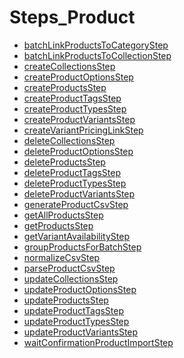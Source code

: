 
# Steps\_Product

- [batchLinkProductsToCategoryStep](../Steps_Product/functions/core_flows.Product.Steps_Product.batchLinkProductsToCategoryStep/page.mdx)
- [batchLinkProductsToCollectionStep](../Steps_Product/functions/core_flows.Product.Steps_Product.batchLinkProductsToCollectionStep/page.mdx)
- [createCollectionsStep](../Steps_Product/functions/core_flows.Product.Steps_Product.createCollectionsStep/page.mdx)
- [createProductOptionsStep](../Steps_Product/functions/core_flows.Product.Steps_Product.createProductOptionsStep/page.mdx)
- [createProductsStep](../Steps_Product/functions/core_flows.Product.Steps_Product.createProductsStep/page.mdx)
- [createProductTagsStep](../Steps_Product/functions/core_flows.Product.Steps_Product.createProductTagsStep/page.mdx)
- [createProductTypesStep](../Steps_Product/functions/core_flows.Product.Steps_Product.createProductTypesStep/page.mdx)
- [createProductVariantsStep](../Steps_Product/functions/core_flows.Product.Steps_Product.createProductVariantsStep/page.mdx)
- [createVariantPricingLinkStep](../Steps_Product/functions/core_flows.Product.Steps_Product.createVariantPricingLinkStep/page.mdx)
- [deleteCollectionsStep](../Steps_Product/functions/core_flows.Product.Steps_Product.deleteCollectionsStep/page.mdx)
- [deleteProductOptionsStep](../Steps_Product/functions/core_flows.Product.Steps_Product.deleteProductOptionsStep/page.mdx)
- [deleteProductsStep](../Steps_Product/functions/core_flows.Product.Steps_Product.deleteProductsStep/page.mdx)
- [deleteProductTagsStep](../Steps_Product/functions/core_flows.Product.Steps_Product.deleteProductTagsStep/page.mdx)
- [deleteProductTypesStep](../Steps_Product/functions/core_flows.Product.Steps_Product.deleteProductTypesStep/page.mdx)
- [deleteProductVariantsStep](../Steps_Product/functions/core_flows.Product.Steps_Product.deleteProductVariantsStep/page.mdx)
- [generateProductCsvStep](../Steps_Product/functions/core_flows.Product.Steps_Product.generateProductCsvStep/page.mdx)
- [getAllProductsStep](../Steps_Product/functions/core_flows.Product.Steps_Product.getAllProductsStep/page.mdx)
- [getProductsStep](../Steps_Product/functions/core_flows.Product.Steps_Product.getProductsStep/page.mdx)
- [getVariantAvailabilityStep](../Steps_Product/functions/core_flows.Product.Steps_Product.getVariantAvailabilityStep/page.mdx)
- [groupProductsForBatchStep](../Steps_Product/functions/core_flows.Product.Steps_Product.groupProductsForBatchStep/page.mdx)
- [normalizeCsvStep](../Steps_Product/functions/core_flows.Product.Steps_Product.normalizeCsvStep/page.mdx)
- [parseProductCsvStep](../Steps_Product/functions/core_flows.Product.Steps_Product.parseProductCsvStep/page.mdx)
- [updateCollectionsStep](../Steps_Product/functions/core_flows.Product.Steps_Product.updateCollectionsStep/page.mdx)
- [updateProductOptionsStep](../Steps_Product/functions/core_flows.Product.Steps_Product.updateProductOptionsStep/page.mdx)
- [updateProductsStep](../Steps_Product/functions/core_flows.Product.Steps_Product.updateProductsStep/page.mdx)
- [updateProductTagsStep](../Steps_Product/functions/core_flows.Product.Steps_Product.updateProductTagsStep/page.mdx)
- [updateProductTypesStep](../Steps_Product/functions/core_flows.Product.Steps_Product.updateProductTypesStep/page.mdx)
- [updateProductVariantsStep](../Steps_Product/functions/core_flows.Product.Steps_Product.updateProductVariantsStep/page.mdx)
- [waitConfirmationProductImportStep](../Steps_Product/functions/core_flows.Product.Steps_Product.waitConfirmationProductImportStep/page.mdx)
